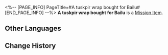 <%-- [PAGE_INFO]
PageTitle=#A tuskpir wrap bought for Bailu#
[END_PAGE_INFO] --%>
{{Item Infobox
|id          = 140242
|image       = Item A tuskpir wrap bought for Bailu.png
|type        = Mission Item
|invCategory = Missions
|rarity      = 3
|effect      = 
|description = A cake roll that is too cute to eat.<br />It gets its name from the beautiful patterns on the roll that resembles a tuskpir's fur.
}}
{{Description|''"This cake roll is so cute and looks like a tuskpir!"''<br />''"It's actually made of tuskpirs."''<br />''"???"''}}
'''A tuskpir wrap bought for Bailu''' is a [[Mission Item]].

==Other Languages==
{{Other Languages
|en   = A tuskpir wrap bought for Bailu
|zhs  = 给白露买的貘馍卷
|zht  = 幫白露買的貘饃卷
|ja   = 白露に買ってあげた獏巻き
|ko   = 백로에게 사 주는 몽맥 롤빵
|es   = Enrollado de colmipir que compraste para Bailu
|fr   = Wrap de tapir pour Bailu
|ru   = Клыкопирулет для Байлу
|th   = Tuskpir Wrap ที่ซื้อให้ Bailu
|vi   = Da Heo Cuốn Mua Cho Bailu
|de   = Für Bailu gekaufte Tapirrolle
|id   = Tuskpir Wrap yang Dibeli untuk Bailu
|pt   = Um Enroladinho de Fantapir Comprado para Bailu
}}

==Change History==
{{Change History|1.3}}